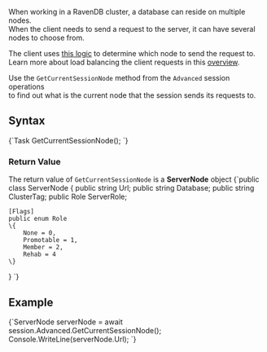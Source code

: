 
When working in a RavenDB cluster, a database can reside on multiple nodes.  
When the client needs to send a request to the server, it can have several nodes to choose from.

The client uses [this logic](../../../client-api/configuration/load-balance/overview.mdx#client-logic-for-choosing-a-node) to determine which node to send the request to.  
Learn more about load balancing the client requests in this [overview](../../../client-api/configuration/load-balance/overview.mdx).

Use the `GetCurrentSessionNode` method  from the `Advanced` session operations   
to find out what is the current node that the session sends its requests to.

## Syntax

<TabItem value="current_session_node_1" label="current_session_node_1">
<CodeBlock language="csharp">
{`Task<ServerNode> GetCurrentSessionNode();
`}
</CodeBlock>
</TabItem>

### Return Value

The return value of `GetCurrentSessionNode` is a **ServerNode** object
<TabItem value="current_session_node_2" label="current_session_node_2">
<CodeBlock language="csharp">
{`public class ServerNode
\{
    public string Url;
    public string Database;
    public string ClusterTag;
    public Role ServerRole;

    [Flags]
    public enum Role
    \{
        None = 0,
        Promotable = 1,
        Member = 2,
        Rehab = 4
    \}
\}
`}
</CodeBlock>
</TabItem>

## Example

<TabItem value="current_session_node_3" label="current_session_node_3">
<CodeBlock language="csharp">
{`ServerNode serverNode = await session.Advanced.GetCurrentSessionNode();
Console.WriteLine(serverNode.Url);
`}
</CodeBlock>
</TabItem>


